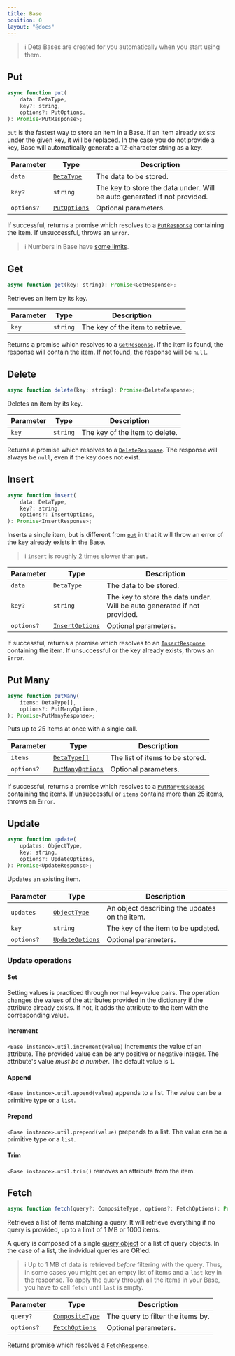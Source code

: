 ```yaml
---
title: Base
position: 0
layout: "@docs"
---
```


> ℹ️ Deta Bases are created for you automatically when you start using them.

## Put

```js
async function put(
    data: DetaType,
    key?: string,
    options?: PutOptions,
): Promise<PutResponse>;
```

`put` is the fastest way to store an item in a Base.
If an item already exists under the given key, it will be replaced.
In the case you do not provide a key, Base will automatically generate a 12-character string as a key.

| Parameter  | Type                               | Description                                                              |
| ---------- | ---------------------------------- | ------------------------------------------------------------------------ |
| `data`     | [`DetaType`](./types#detatype)     | The data to be stored.                                                   |
| `key?`     | `string`                           | The key to store the data under. Will be auto generated if not provided. |
| `options?` | [`PutOptions`](./types#putoptions) | Optional parameters.                                                     |

If successful, returns a promise which resolves to a [`PutResponse`](./types#putresponse) containing the item.
If unsuccessful, throws an `Error`.

> ℹ️ Numbers in Base have [some limits](/docs/en/reference/base/about#storing-numbers).

## Get

```js
async function get(key: string): Promise<GetResponse>;
```

Retrieves an item by its key.

| Parameter | Type     | Description                      |
| --------- | -------- | -------------------------------- |
| `key`     | `string` | The key of the item to retrieve. |

Returns a promise which resolves to a [`GetResponse`](./types#getresponse).
If the item is found, the response will contain the item.
If not found, the response will be `null`.

## Delete

```js
async function delete(key: string): Promise<DeleteResponse>;
```

Deletes an item by its key.

| Parameter | Type     | Description                    |
| --------- | -------- | ------------------------------ |
| `key`     | `string` | The key of the item to delete. |

Returns a promise which resolves to a [`DeleteResponse`](./types#deleteresponse).
The response will always be `null`, even if the key does not exist.

## Insert

```js
async function insert(
    data: DetaType,
    key?: string,
    options?: InsertOptions,
): Promise<InsertResponse>;
```

Inserts a single item, but is different from [`put`](#put) in that it will throw an error of the key already exists in the Base.

> ℹ️ `insert` is roughly 2 times slower than [`put`](#put).

| Parameter  | Type                                     | Description                                                              |
| ---------- | ---------------------------------------- | ------------------------------------------------------------------------ |
| `data`     | `DetaType`                               | The data to be stored.                                                   |
| `key?`     | `string`                                 | The key to store the data under. Will be auto generated if not provided. |
| `options?` | [`InsertOptions`](./types#insertoptions) | Optional parameters.                                                     |

If successful, returns a promise which resolves to an [`InsertResponse`](./types#insertresponse) containing the item.
If unsuccessful or the key already exists, throws an `Error`.

## Put Many

```js
async function putMany(
    items: DetaType[],
    options?: PutManyOptions,
): Promise<PutManyResponse>;
```

Puts up to 25 items at once with a single call.

| Parameter  | Type                                       | Description                     |
| ---------- | ------------------------------------------ | ------------------------------- |
| `items`    | [`DetaType[]`](./types#detatype)           | The list of items to be stored. |
| `options?` | [`PutManyOptions`](./types#putmanyoptions) | Optional parameters.            |

If successful, returns a promise which resolves to a [`PutManyResponse`](./types#putmanyresponse) containing the items.
If unsuccessful or `items` contains more than 25 items, throws an `Error`.

## Update

```js
async function update(
    updates: ObjectType,
    key: string,
    options?: UpdateOptions,
): Promise<UpdateResponse>;
```

Updates an existing item.

| Parameter  | Type                                     | Description                                   |
| ---------- | ---------------------------------------- | --------------------------------------------- |
| `updates`  | [`ObjectType`](./types#objecttype)       | An object describing the updates on the item. |
| `key`      | `string`                                 | The key of the item to be updated.            |
| `options?` | [`UpdateOptions`](./types#updateoptions) | Optional parameters.                          |

### Update operations

#### Set

Setting values is practiced through normal key-value pairs.
The operation changes the values of the attributes provided in the dictionary if the attribute already exists.
If not, it adds the attribute to the item with the corresponding value.

#### Increment

`<Base instance>.util.increment(value)` increments the value of an attribute.
The provided value can be any positive or negative integer.
The attribute's value _must be a number_.
The default value is `1`.

#### Append

`<Base instance>.util.append(value)` appends to a list.
The value can be a primitive type or a `list`.

#### Prepend

`<Base instance>.util.prepend(value)` prepends to a list.
The value can be a primitive type or a `list`.

#### Trim

`<Base instance>.util.trim()` removes an attribute from the item.

## Fetch

```js
async function fetch(query?: CompositeType, options?: FetchOptions): Promise<FetchResponse>;
```

Retrieves a list of items matching a query. It will retrieve everything if no query is provided, up to a limit of 1 MB or 1000 items.

A query is composed of a single [query object](/docs/en/reference/base/queries) or a list of query objects.
In the case of a list, the indvidual queries are OR'ed.

> ℹ️ Up to 1 MB of data is retrieved _before_ filtering with the query.
> Thus, in some cases you might get an empty list of items and a `last` key in the response.
> To apply the query through all the items in your Base, you have to call `fetch` until `last` is empty.

| Parameter  | Type                                     | Description                       |
| ---------- | ---------------------------------------- | --------------------------------- |
| `query?`   | [`CompositeType`](./types#compositetype) | The query to filter the items by. |
| `options?` | [`FetchOptions`](./types#fetchoptions)   | Optional parameters.              |

Returns promise which resolves a [`FetchResponse`](./types#fetchresponse).
